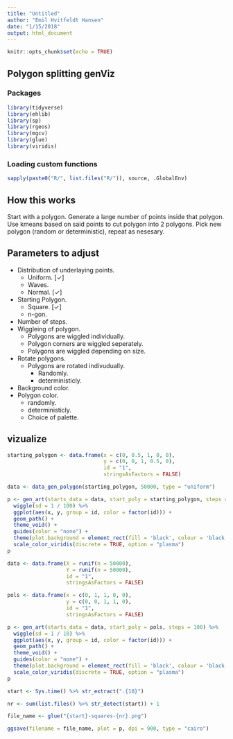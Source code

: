```yaml
---
title: "Untitled"
author: "Emil Hvitfeldt Hansen"
date: "1/15/2018"
output: html_document
---
```


```r
knitr::opts_chunk$set(echo = TRUE)
```

## Polygon splitting genViz

### Packages

```r
library(tidyverse)
library(ehlib)
library(sp)
library(rgeos)
library(mgcv)
library(glue)
library(viridis)
```

### Loading custom functions

```r
sapply(paste0("R/", list.files("R/")), source, .GlobalEnv)
```

## How this works

Start with a polygon. Generate a large number of points inside that polygon. Use kmeans based on said points to cut polygon into 2 polygons. Pick new polygon (random or deterministic), repeat as nesesary.

## Parameters to adjust

- Distribution of underlaying points.
  - Uniform. [✓]
  - Waves.
  - Normal. [✓]
- Starting Polygon.
  - Square. [✓]
  - n-gon.
- Number of steps.
- Wiggleing of polygon.
  - Polygons are wiggled individually.
  - Polygon corners are wiggled seperately.
  - Polygons are wiggled depending on size.
- Rotate polygons.
  - Polygons are rotated indivudually.
    - Randomly.
    - deterministicly.
- Background color.
- Polygon color.
  - randomly.
  - deterministicly.
  - Choice of palette.

## vizualize

```r
starting_polygon <- data.frame(x = c(0, 0.5, 1, 0, 0),
                               y = c(0, 0, 1, 0.5, 0),
                               id = "1",
                               stringsAsFactors = FALSE)

data <- data_gen_polygon(starting_polygon, 50000, type = "uniform")

p <- gen_art(starts_data = data, start_poly = starting_polygon, steps = 50) %>%
  wiggle(sd = 1 / 100) %>%
  ggplot(aes(x, y, group = id, color = factor(id))) +
  geom_path() +
  theme_void() +
  guides(color = "none") +
  theme(plot.background = element_rect(fill = 'black', colour = 'black')) +
  scale_color_viridis(discrete = TRUE, option = "plasma")
p
```


```r
data <- data.frame(X = runif(n = 50000),
                   Y = runif(n = 50000),
                   id = "1", 
                   stringsAsFactors = FALSE)

pols <- data.frame(x = c(0, 1, 1, 0, 0),
                   y = c(0, 0, 1, 1, 0),
                   id = "1",
                   stringsAsFactors = FALSE)

p <- gen_art(starts_data = data, start_poly = pols, steps = 100) %>%
  wiggle(sd = 1 / 10) %>%
  ggplot(aes(x, y, group = id, color = factor(id))) +
  geom_path() +
  theme_void() +
  guides(color = "none") +
  theme(plot.background = element_rect(fill = 'black', colour = 'black')) +
  scale_color_viridis(discrete = TRUE, option = "plasma")
p
```

```r
start <- Sys.time() %>% str_extract(".{10}")

nr <- sum(list.files() %>% str_detect(start)) + 1

file_name <- glue("{start}-squares-{nr}.png")

ggsave(filename = file_name, plot = p, dpi = 900, type = "cairo")
```

